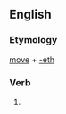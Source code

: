 ==English==

===Etymology===
[[move]] + [[-eth]]

===Verb===
{{infl|en|verb form}}

# {{archaic third-person singular of|move}}